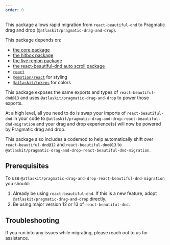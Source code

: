 ```yaml
---
order: 0
---
```


This package allows rapid migration from `react-beautiful-dnd` to Pragmatic drag and drop (`@atlaskit/pragmatic-drag-and-drop`).

<SectionMessage>

This package depends on:

- [the core package](/components/drag-and-drop/core-package)
- [the hitbox package](/components/drag-and-drop/optional-packages/hitbox)
- [the live region package](/components/drag-and-drop/optional-packages/live-region)
- [the react-beautiful-dnd auto scroll package](/components/drag-and-drop/optional-packages/react-beautiful-dnd-autoscroll)
- [`react`](https://react.dev/)
- [`@emotion/react`](https://emotion.sh/docs/introduction) for styling
- [`@atlaskit/tokens`](/components/tokens) for colors

</SectionMessage>

This package exposes the same exports and types of `react-beautiful-dnd@13` and uses `@atlaskit/pragmatic-drag-and-drop` to power those exports.

At a high level, all you need to do is swap your imports of `react-beautiful-dnd` in your code to `@atlaskit/pragmatic-drag-and-drop-react-beautiful-dnd-migration` and your drag and drop experience(s) will now be powered by Pragmatic drag and drop.

This package also includes a codemod to help automatically shift over `react-beautiful-dnd@12` and `react-beautiful-dnd@13` to `@atlaskit/pragmatic-drag-and-drop-react-beautiful-dnd-migration`.

## Prerequisites

To use `@atlaskit/pragmatic-drag-and-drop-react-beautiful-dnd-migration` you should:

1. Already be using `react-beautiful-dnd`. If this is a new feature, adopt `@atlaskit/pragmatic-drag-and-drop` directly.
2. Be using major version 12 or 13 of `react-beautiful-dnd`.

## Troubleshooting

If you run into any issues while migrating, please reach out to us for assistance.

